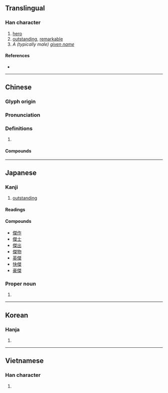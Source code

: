 {{character info/new}}
{{also|杰}}
==Translingual==

===Han character===
{{Han char|rn=9|rad=人|as=10|sn=12|four=25294|canj=ONQD|ids=⿰亻桀}}

# [[hero]]
# [[outstanding]], [[remarkable]]
# ''A (typically male) [[given name]]''

====References====
* {{Han ref|kx=0113.090|dkj=00955|dj=0240.150|hdz=10204.050|uh=5091|ud=20625|bh=B3C7|bd=46023}}

----

==Chinese==
{{zh-forms|s=杰}}

===Glyph origin===
{{Han etym}}

===Pronunciation===
{{zh-pron
|m=jié
|c=git6
|h=pfs=kiet
|mn=kia̍t
|mc=y
|oc=y
|cat=
}}

===Definitions===
{{zh-hanzi}}

# {{rfdef|zh}}

====Compounds====
{{zh-der|傑出|傑作|俊傑|人傑地靈|四傑|怪傑|初唐四傑|地靈人傑|人傑|女中豪傑|傑克|精心傑作|豪傑|英傑|英雄豪傑}}

----

==Japanese==

===Kanji===
{{ja-kanji|grade=c|rs=人10}}

# [[outstanding]]

====Readings====
{{ja-readings
|goon=げち
|kanon=けつ
|kun=すぐ-れる
}}

====Compounds====
* [[傑作]]
* [[傑士]]
* [[傑出]]
* [[傑物]]
* [[英傑]]
* [[快傑]]
* [[豪傑]]

===Proper noun===
{{ja-pos|proper|すぐる}}

# {{given name|male|lang=ja|sort=すぐる}}

----

==Korean==

===Hanja===
{{ko-hanja|hangeul=걸|rv=geol|mr=kŏl}}

# {{defn|lang=ko|sort=人10}}

----

==Vietnamese==

===Han character===
{{vi-hantu|[[kiệt]]|rs=人10}}

# {{defn|lang=vi|sort=人10}}